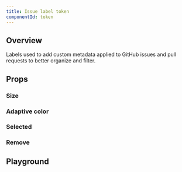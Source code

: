 ```yaml
---
title: Issue label token
componentId: token
---
```



## Overview

Labels used to add custom metadata applied to GitHub issues and pull requests to better organize and filter.

<Overview component="issueLabelToken" />

## Props

<PropertyOverview component="issueLabelToken" />

### Size

<PropertyPreview component="issueLabelToken" property="size" />

### Adaptive color

<PropertyPreview component="issueLabelToken" property="adaptive color (background)" />

### Selected

<PropertyPreview component="issueLabelToken" property="selected?" />

### Remove

<PropertyPreview component="issueLabelToken" property="❌remove?" />

## Playground

<Examples component="issueLabelToken" />
